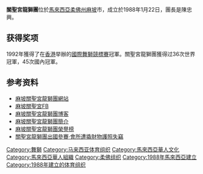 '''關聖宮龍獅團'''位於[[馬來西亞|馬來西亞]][[柔佛州|柔佛州]][[麻坡|麻坡]]市，成立於1988年1月22日，團長是陳忠興。

==获得奖项== 
1992年獲得了在[[香港|香港]]举辦的[[國際舞獅競標賽|國際舞獅競標賽]]冠軍。關聖宮龍獅團獲得过36次世界冠軍，45次國內冠軍。

==参考资料==
*[http://www.kunsengkeng.org/ 麻坡關聖宮龍獅團網站]
*[https://www.facebook.com/kunsengkeng/ 麻坡關聖宮FB]
*[http://blog.kunsengkeng.org/ 麻坡關聖宮龍獅團博客]
*[http://blog.kunsengkeng.org/2007/04/blog-post.html 麻坡關聖宮龍獅團簡介]
*[http://blog.kunsengkeng.org/1988/12/blog-post.html 麻坡關聖宮龍獅團榮譽榜]
*[http://mykampung.sinchew.com.my/node/216511 關聖宮龍獅團出國參賽‧會所遭撬財物護照失竊]{{Dead link|date=2019年12月 |bot=InternetArchiveBot |fix-attempted=yes }}

{{DEFAULTSORT:Muar}}
[[Category:舞獅|Category:舞獅]]
[[Category:马来西亚体育组织|Category:马来西亚体育组织]]
[[Category:馬來西亞華人文化|Category:馬來西亞華人文化]]
[[Category:馬來西亞華人組織|Category:馬來西亞華人組織]]
[[Category:柔佛组织|Category:柔佛组织]]
[[Category:1988年馬來西亞建立|Category:1988年馬來西亞建立]]
[[Category:1988年建立的体育组织|Category:1988年建立的体育组织]]